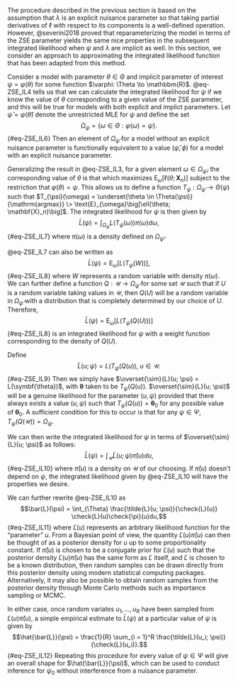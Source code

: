 \chapter{Approximation Techniques}

\section{Explicit Parameters of Interest}

\section{Implicit Parameters of Interest}

The procedure described in the previous section is based on the assumption that $\lambda$ is an explicit nuisance parameter so that taking partial derivatives of $\ell$ with respect to its components is a well-defined operation. However, @severini2018 proved that reparameterizing the model in terms of the ZSE parameter yields the same nice properties in the subsequent integrated likelihood when $\psi$ and $\lambda$ are implicit as well. In this section, we consider an approach to approximating the integrated likelihood function that has been adapted from this method.

Consider a model with parameter $\theta \in \Theta$ and implicit parameter of interest $\psi = \varphi(\theta)$ for some function $\varphi: \Theta \to \mathbbm{R}$. @eq-ZSE_IL4 tells us that we can calculate the integrated likelihood for $\psi$ if we know the value of $\theta$ corresponding to a given value of the ZSE parameter, and this will be true for models with both explicit and implict parameters. Let $\hat{\psi} = \varphi(\hat{\theta})$ denote the unrestricted MLE for $\psi$ and define the set $$\Omega_{\psi} = \Big\{\omega \in \Theta: \varphi(\omega) = \psi\Big\}.$${#eq-ZSE_IL6} Then an element of $\Omega_{\hat{\psi}}$ for a model without an explicit nuisance parameter is functionally equivalent to a value $(\hat{\psi}, \phi)$ for a model with an explicit nuisance parameter.

Generalizing the result in @eq-ZSE_IL3, for a given element $\omega \in \Omega_{\hat{\psi}}$, the corresponding value of $\theta$ is that which maximizes $\text{E}_{\omega}\big[\ell(\theta; \mathbf{X}_n)\big]$ subject to the restriction that $\varphi(\theta) = \psi$. This allows us to define a function $T_{\psi}: \Omega_{\hat{\psi}} \to \Theta(\psi)$ such that $T_{\psi}(\omega) = \underset{\theta \in \Theta(\psi)}{\mathrm{argmax}} \> \text{E}_{\omega}\big[\ell(\theta; \mathbf{X}_n)\big]$. The integrated likelihood for $\psi$ is then given by $$\bar{L}(\psi) = \int_{\Omega_{\hat{\psi}}} L\big(T_{\psi}(\omega)\big)\pi(\omega)d\omega,$${#eq-ZSE_IL7} where $\pi(\omega)$ is a density defined on $\Omega_{\hat{\psi}}$.

@eq-ZSE_IL7 can also be written as $$\bar{L}(\psi) = \text{E}_{\omega}\Big[L\big(T_{\psi}(W)\big)\Big],$${#eq-ZSE_IL8} where $W$ represents a random variable with density $\pi(\omega)$. We can further define a function $Q: \mathcal{U} \to \Omega_{\hat{\psi}}$ for some set $\mathcal{U}$ such that if $U$ is a random variable taking values in $\mathcal{U}$, then $Q(U)$ will be a random variable in $\Omega_{\hat{\psi}}$ with a distribution that is completely determined by our choice of $U$. Therefore, $$\bar{L}(\psi) = \text{E}_{\omega}\Big[L\big(T_{\psi}(Q(U))\big)\Big]$${#eq-ZSE_IL8} is an integrated likelihood for $\psi$ with a weight function corresponding to the density of $Q(U)$. 

Define $$\tilde{L}(u; \psi) = L(T_{\psi}(Q(u)), \> u \in \mathcal{U}.$${#eq-ZSE_IL9} Then we simply have $\overset{\sim}{L}(u; \psi) = L(\symbf{\theta})$, with $\symbf{\theta}$ taken to be $T_{\psi}(Q(u))$. $\overset{\sim}{L}(u; \psi)$ will be a genuine likelihood for the parameter $(u, \psi)$ provided that there always exists a value $(u, \psi)$ such that $T_{\psi}(Q(u)) = \symbf{\theta}_0$ for any possible value of $\symbf{\theta}_0$. A sufficient condition for this to occur is that for any $\psi \in \Psi$, $T_{\psi}(Q(\mathcal{U})) = \Omega_{\psi}$.

We can then write the integrated likelihood for $\psi$ in terms of $\overset{\sim}{L}(u; \psi)$ as follows: $$\bar{L}(\psi) = \int_{\mathcal{U}} \tilde{L}(u; \psi)\check{\pi}(u)du,$${#eq-ZSE_IL10} where $\check{\pi}(u)$ is a density on $\mathcal{U}$ of our choosing. If $\check{\pi}(u)$ doesn't depend on $\psi$, the integrated likelihood given by @eq-ZSE_IL10 will have the properties we desire.

We can further rewrite @eq-ZSE_IL10 as $$\bar{L}(\psi) = \int_{\Theta} \frac{\tilde{L}(u; \psi)}{\check{L}(u)} \check{L}(u)\check{\pi}(u)du,$${#eq-ZSE_IL11} where $\check{L}(u)$ represents an arbitrary likelihood function for the "parameter" $u$. From a Bayesian point of view, the quantity $\check{L}(u)\check{\pi}(u)$ can then be thought of as a posterior density for $u$ up to some proportionality constant. If $\check{\pi}(u)$ is chosen to be a conjugate prior for $\check{L}(u)$ such that the posterior density $\check{L}(u)\check{\pi}(u)$ has the same form as $\check{L}$ itself, and $\check{L}$ is chosen to be a known distribution, then random samples can be drawn directly from this posterior density using modern statistical computing packages. Alternatively, it may also be possible to obtain random samples from the posterior density through Monte Carlo methods such as importance sampling or MCMC.  

In either case, once random variates $u_1, ..., u_R$ have been sampled from $\check{L}(u)\check{\pi}(u)$, a simple empirical estimate to $\bar{L}(\psi)$ at a particular value of $\psi$ is given by $$\hat{\bar{L}}(\psi) = \frac{1}{R} \sum_{i = 1}^R \frac{\tilde{L}(u_i; \psi)}{\check{L}(u_i)}.$${#eq-ZSE_IL12} Repeating this procedure for every value of $\psi \in \Psi$ will give an overall shape for $\hat{\bar{L}}(\psi)$, which can be used to conduct inference for $\psi_0$ without interference from a nuisance parameter. 

\section{Monte Carlo Methods}

\subsection{Simple Monte Carlo}

\subsection{Importance Sampling}















